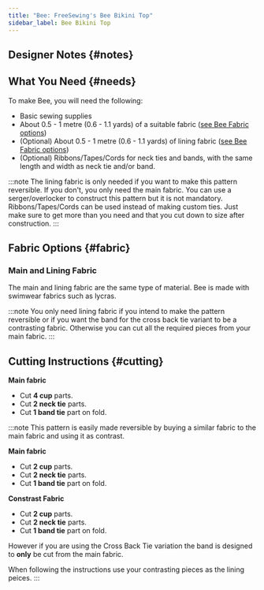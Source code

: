 ```yaml
---
title: "Bee: FreeSewing's Bee Bikini Top"
sidebar_label: Bee Bikini Top
---
```



<DocusaurusDoc>
  <DesignInfo design="bee" noDocsLink />
</DocusaurusDoc>

## Designer Notes {#notes}

<Notes />

## What You Need {#needs}

To make Bee, you will need the following:

- Basic sewing supplies
- About 0.5 - 1 metre (0.6 - 1.1 yards) of a suitable fabric ([see Bee Fabric options](/docs/designs/bee#fabric))
- (Optional) About 0.5 - 1 metre (0.6 - 1.1 yards) of lining fabric ([see Bee Fabric options](/docs/designs/bee#fabric))
- (Optional) Ribbons/Tapes/Cords for neck ties and bands, with the same length and width as neck tie and/or band.

:::note
The lining fabric is only needed if you want to make this pattern reversible. If you don't, you only need the main fabric.
You can use a serger/overlocker to construct this pattern but it is not mandatory.
Ribbons/Tapes/Cords can be used instead of making custom ties. Just make sure to get more than you need and that you cut down to size after construction.
:::

## Fabric Options {#fabric}

### Main and Lining Fabric

The main and lining fabric are the same type of material. Bee is made with swimwear fabrics such as lycras.

:::note
You only need lining fabric if you intend to make the pattern reversible or if you want the band for the cross back tie variant to be a contrasting fabric. Otherwise you can cut all the required pieces from your main fabric.
:::

## Cutting Instructions {#cutting}

**Main fabric**

- Cut **4 cup** parts.
- Cut **2 neck tie** parts.
- Cut **1 band tie** part on fold.

:::note
This pattern is easily made reversible by buying a similar fabric to the main fabric and using it as contrast.

**Main fabric**

- Cut **2 cup** parts.
- Cut **2 neck tie** parts.
- Cut **1 band tie** part on fold.

**Constrast Fabric**

- Cut **2 cup** parts.
- Cut **2 neck tie** parts.
- Cut **1 band tie** part on fold.

However if you are using the Cross Back Tie variation the band is designed to **only** be cut from the main fabric.

When following the instructions use your contrasting pieces as the lining peices.
:::
